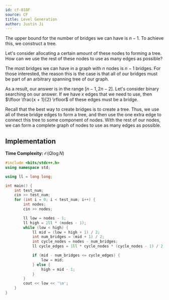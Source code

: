 ```yaml
---
id: cf-818F
source: CF
title: Level Generation
author: Justin Ji
---
```


<Spoiler title="Hint 1">

The upper bound for the number of bridges we can have is $n - 1$. To achieve
this, we construct a tree.

</Spoiler>

<Spoiler title="Hint 2">

Let's consider allocating a certain amount of these nodes to forming a tree.
How can we use the rest of these nodes to use as many edges as possible?

</Spoiler>

<Spoiler title="Explanation">

The most bridges we can have in a graph with $n$ nodes is $n - 1$ bridges. For
those interested, the reason this is the case is that all of our bridges must be part of an
arbitrary spanning tree of our graph.

As a result, our answer is in the range $[n - 1, 2n - 2]$. Let's consider binary
searching on our answer. If we have $x$ edges that we need to use, then
$\lfloor \frac{x + 1}{2} \rfloor$ of these edges must be a bridge.

Recall that the best way to create bridges is to create a tree. Thus, we use all of these
bridge edges to form a tree, and then use the one extra edge to connect this tree
to some component of nodes. With the rest of our nodes, we can form a complete
graph of nodes to use as many edges as possible.

## Implementation

**Time Complexity:** $\mathcal{O}(Q\log{N})$

<LanguageSection>
<CPPSection>

```cpp
#include <bits/stdc++.h>
using namespace std;

using ll = long long;

int main() {
	int test_num;
	cin >> test_num;
	for (int i = 0; i < test_num; i++) {
		int nodes;
		cin >> nodes;

		ll low = nodes - 1;
		ll high = 2ll * (nodes - 1);
		while (low < high) {
			ll mid = (low + high + 1) / 2;
			int num_bridges = (mid + 1) / 2;
			int cycle_nodes = nodes - num_bridges;
			ll cycle_edges = 1ll * cycle_nodes * (cycle_nodes - 1) / 2;

			if (mid - num_bridges <= cycle_edges) {
				low = mid;
			} else {
				high = mid - 1;
			}
		}
		cout << low << '\n';
	}
}
```

</CPPSection>
</LanguageSection>

</Spoiler>
